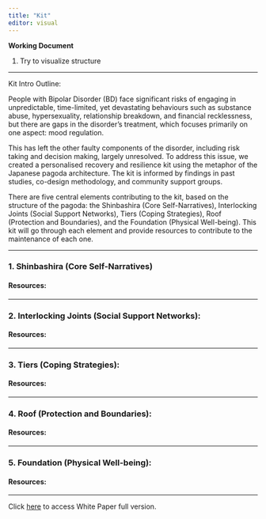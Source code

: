 ```yaml
---
title: "Kit"
editor: visual
---
```


**Working Document**

1.  Try to visualize structure

------------------------------------------------------------------------

Kit Intro Outline:

People with Bipolar Disorder (BD) face significant risks of engaging in unpredictable, time-limited, yet devastating behaviours such as substance abuse, hypersexuality, relationship breakdown, and financial recklessness, but there are gaps in the disorder's treatment, which focuses primarily on one aspect: mood regulation.

This has left the other faulty components of the disorder, including risk taking and decision making, largely unresolved. To address this issue, we created a personalised recovery and resilience kit using the metaphor of the Japanese pagoda architecture. The kit is informed by findings in past studies, co-design methodology, and community support groups.

There are five central elements contributing to the kit, based on the structure of the pagoda: the Shinbashira (Core Self-Narratives), Interlocking Joints (Social Support Networks), Tiers (Coping Strategies), Roof (Protection and Boundaries), and the Foundation (Physical Well-being). This kit will go through each element and provide resources to contribute to the maintenance of each one.

------------------------------------------------------------------------

### **1. Shinbashira (Core Self-Narratives)**

#### **Resources:**

------------------------------------------------------------------------

### **2. Interlocking Joints (Social Support Networks)**:

#### **Resources:**

------------------------------------------------------------------------

### **3. Tiers (Coping Strategies)**:

#### **Resources:**

------------------------------------------------------------------------

### **4. Roof (Protection and Boundaries):**

#### **Resources:**

------------------------------------------------------------------------

### **5. Foundation (Physical Well-being)**:

#### **Resources:**

------------------------------------------------------------------------

Click [here](https://github.com/LuciaNico/bipolarvirtual/blob/main/RRP%20white%20paper.pdf) to access White Paper full version.
